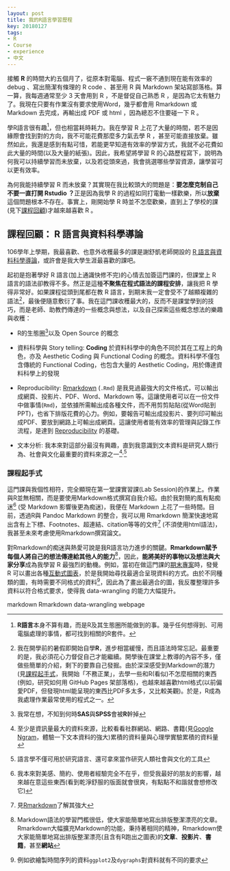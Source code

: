 ```yaml
---
layout: post
title: 我的R語言學習歷程
key: 20180127
tags:
- R
- Course
- experience
- 中文
---
```

<!--more-->

接觸 **R** 的時間大約五個月了，從原本對電腦、程式一竅不通到現在能有效率的 debug 、寫出簡潔有條理的 R code 、甚至用 R 與 Markdown 架站寫部落格。算一算，我每週通常至少 3 天會用到 R ，不是督促自己熟悉 R ，是因為它太有魅力了。我現在只要有作業沒有要求使用Word，幾乎都會用 Rmarkdown 或 Markdown 去完成，再輸出成 PDF 或 html ，因為總忍不住要碰一下 R 。

學R語言很有趣[^I1]，但也相當耗時耗力。我在學習 R 上花了大量的時間，若不是因緣際會找到對的方向，我不可能花費那麼多力氣去學 R ，甚至可能直接放棄。雖然如此，我還是感到有點可惜，若能更早知道有效率的學習方式，我就不必花費如此大量的時間(以及大量的紙張)。因此，我希望將學習 R 的心路歷程寫下，說明為何我可以持續學習而未放棄，以及若從頭來過，我會挑選哪些學習資源，讓學習可以更有效率。

為何我能持續學習 R 而未放棄？其實現在我比較頭大的問題是：**要怎麼克制自己不要一直打開 Rstudio ？**正是因為我學 R 的過程如同打電動一樣歡樂，所以**放棄**這個問題根本不存在。事實上，剛開始學 R 時並不怎麼歡樂，直到上了學校的課(見下[課程回顧](#course))才越來越喜歡 R 。

## 課程回顧： R 語言與資料科學導論{#course}

106學年上學期，我最喜歡、也意外收穫最多的課是謝舒凱老師開設的 [R 語言與資料科學導論](https://nol2.aca.ntu.edu.tw/nol/coursesearch/print_table.php?course_id=142%20U0750&class=&dpt_code=1420&ser_no=76601&semester=106-1&lang=CH)，或許會是我大學生涯最喜歡的課吧。

起初是抱著學好 R 語言(加上通識快修不完)的心情去加簽這門課的，但課堂上 R 語言的語法卻教得不多。然正是這種**不聚焦在程式語法的課程安排**，讓我把 R 學得非常好。如果課程從頭到尾都在教 R 語言，到期末我一定會受不了越顯複雜的語法[^a]，最後便隨意敷衍了事。我在這門課收穫最大的，反而不是課堂學到的技巧，而是老師、助教們傳達的一些概念與想法，以及自己探索這些概念想法的樂趣與收穫：

- R的生態圈[^1]以及 Open Source 的概念

- 資料科學與 Story telling: **Coding** 於資料科學中的角色不同於其在工程上的角色，亦及 Aesthetic Coding 與 Functional Coding 的概念。資料科學不僅包含傳統的 Functional Coding，也包含大量的 Aesthetic Coding，用於傳達資料科學上的發現

- Reproducibility: [Rmarkdown](http://rmarkdown.rstudio.com/) (`.Rmd`) 是我見過最強大的文件格式，可以輸出成網頁、投影片、PDF、Word、Markdown 等。這讓使用者可以在一份文件中做事情(`Rmd`)，並依據所需輸出成各種文件，而不用剪剪貼貼(從Word貼到 PPT)，也省下排版花費的心力。例如，要報告可輸出成投影片、要列印可輸出成PDF、要放到網路上可輸出成網頁。這讓使用者能有效率的管理與記錄工作流程，是達到 [Reproducibility](https://en.wikipedia.org/wiki/Reproducibility) 的基礎。

- 文本分析: 我本來對這部分最沒有興趣，直到我意識到文本資料是研究人類行為、社會與文化最重要的資料來源之一[^2]^,^[^3]

### 課程起手式{#start}

這門課與我個性相符，完全顯現在第一堂課實習課(Lab Session)的作業上。作業與R並無相關，而是要使用Markdown格式撰寫自我介紹。由於我對簡約風有點痴迷[^sim] (受 Markdown 影響後更為痴迷)，我便在 Markdown 上花了一些時間。目前，透過R與 Pandoc Markdown 的整合，我可以用 Rmarkdown 簡潔快速地寫出含有上下標、Footnotes、超連結、citation等等的文件[^md] (不須使用html語法)，我甚至未來考慮使用Rmarkdown撰寫論文。

對Rmarkdown的痴迷與熱愛可說是我R語言功力進步的關鍵。**Rmarkdown賦予每個人將自己的想法傳達給其他人的能力**[^idea]，因此，**能將美好的事物以及想法與大家分享**成為我學習 R 最強烈的動機。例如，當初在做這門課的[期末專案](https://rlads2017g1.github.io/taiwan.github.io/presentation.html)時，發覺 R 可以畫出各種[互動式圖表](http://gallery.htmlwidgets.org/)，於是我開始尋找最適合呈現資料的方式。由於不同種類的圖，有時需要不同格式的資料[^dt]，因此為了畫出最適合的圖，我反覆整理許多資料以符合格式要求，使得我 data-wrangling 的能力大幅提升。



markdown Rmarkdown data-wrangling webpage





[^I1]: **R語言**本身不算有趣，而是R及其生態圈所能做到的事。幾乎任何想得到、可用電腦處理的事情，都可找到相關的R套件。

[^a]: 我在開學前的暑假即開始自學**R**，進步相當緩慢，而且語法時常忘記。最重要的是，我必須花心力督促自己才能繼續。開學後在課堂上教導的內容不多，僅做些簡單的介紹，剩下的要靠自己發掘。由於深深感受到Markdown的潛力(見[課程起手式](#start)，我開始「不務正業」，去學一些和R(看似)不怎麼相關的東西(例如，研究如何用 GitHub Pages 架部落格)，也越來越喜歡html格式(以前偏愛PDF，但發現html能呈現的東西比PDF多太多，又比較美觀)。於是，R成為我處理作業最常使用的程式之一。

[^1]: 我常在想，不知到何時**SAS**與**SPSS**會被**R**幹掉

[^2]: 至少是資訊量最大的資料來源，比較看看社群網站、網路、書籍(見[Google Ngram](https://en.wikipedia.org/wiki/Google_Ngram_Viewer)，體驗一下文本資料的強大)累積的資料量與心理學實驗累積的資料量

[^3]: 語言學不僅可用於研究語言、還可拿來當作研究人類社會與文化的工具

[^sim]: 我本來對美感、簡約、使用者經驗完全不在乎，但受我最好的朋友的影響，越來越在意這些東西(看到乾淨舒服的版面就會很爽，有點點不和諧就會想修改它)

[^md]: 見[Rmarkdown](http://rmarkdown.rstudio.com/)了解其強大

[^idea]: Markdown語法的學習門檻很低，使大家能簡單地寫出排版整潔漂亮的文章。Rmarkdown大幅擴充Markdown的功能，秉持著相同的精神，Rmarkdown使大家能簡單地寫出排版整潔漂亮(且含有R跑出之圖表)的**文章**、**投影片**、**書籍**，甚至**網站**

[^dt]: 例如欲繪製時間序列的資料`ggplot2`及`dygraphs`對資料就有不同的要求